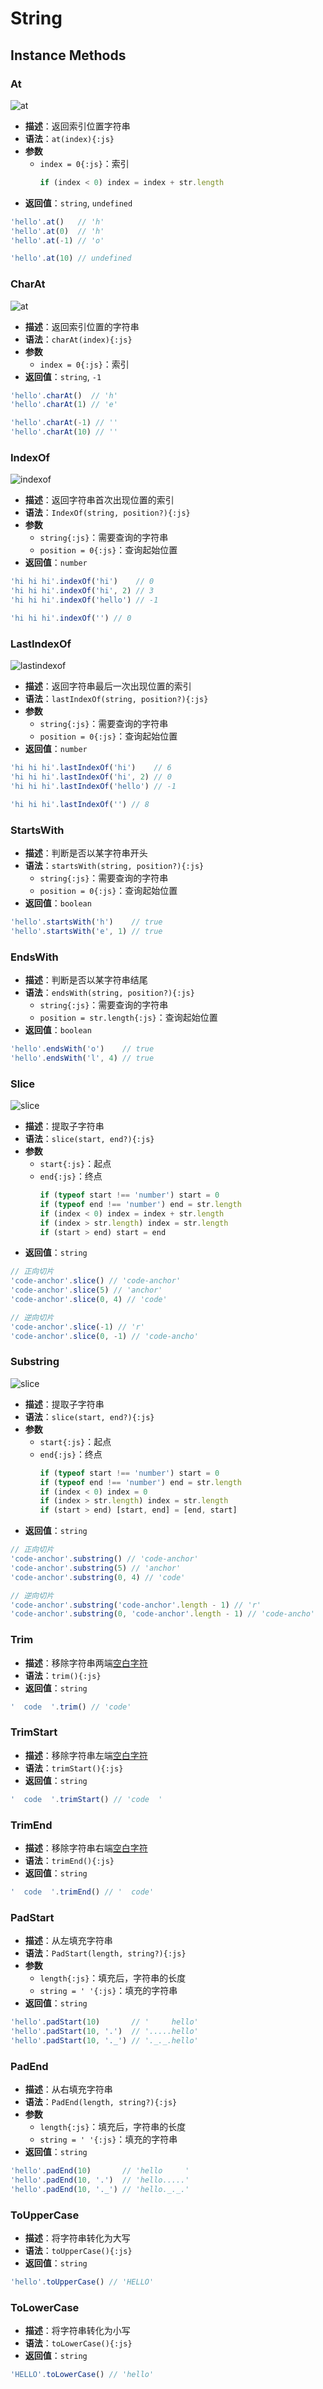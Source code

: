 
# String
## Instance Methods
### At
![at](public/img/objects/string/at.png)
- **描述**：返回索引位置字符串
- **语法**：`at(index){:js}`
- **参数**
    - `index = 0{:js}`：索引
        ```js filename="索引边界处理"
        if (index < 0) index = index + str.length
        ```
- **返回值**：`string`, `undefined`
```js
'hello'.at()   // 'h'
'hello'.at(0)  // 'h'
'hello'.at(-1) // 'o'

'hello'.at(10) // undefined
```
### CharAt
![at](public/img/objects/string/at.png)
- **描述**：返回索引位置的字符串
- **语法**：`charAt(index){:js}`
- **参数**
    - `index = 0{:js}`：索引
- **返回值**：`string`, `-1`
```js
'hello'.charAt()  // 'h'
'hello'.charAt(1) // 'e'

'hello'.charAt(-1) // ''
'hello'.charAt(10) // ''
```
### IndexOf
![indexof](public/img/objects/string/indexof.png)
- **描述**：返回字符串首次出现位置的索引
- **语法**：`IndexOf(string, position?){:js}`
- **参数**
    - `string{:js}`：需要查询的字符串
    - `position = 0{:js}`：查询起始位置
- **返回值**：`number`
```js
'hi hi hi'.indexOf('hi')    // 0
'hi hi hi'.indexOf('hi', 2) // 3
'hi hi hi'.indexOf('hello') // -1

'hi hi hi'.indexOf('') // 0
```
### LastIndexOf
![lastindexof](public/img/objects/string/lastindexof.png)
- **描述**：返回字符串最后一次出现位置的索引
- **语法**：`lastIndexOf(string, position?){:js}`
- **参数**
    - `string{:js}`：需要查询的字符串
    - `position = 0{:js}`：查询起始位置
- **返回值**：`number`
```js
'hi hi hi'.lastIndexOf('hi')    // 6
'hi hi hi'.lastIndexOf('hi', 2) // 0
'hi hi hi'.lastIndexOf('hello') // -1

'hi hi hi'.lastIndexOf('') // 8
```
### StartsWith
- **描述**：判断是否以某字符串开头
- **语法**：`startsWith(string, position?){:js}`
    - `string{:js}`：需要查询的字符串
    - `position = 0{:js}`：查询起始位置
- **返回值**：`boolean`
```js
'hello'.startsWith('h')    // true
'hello'.startsWith('e', 1) // true
```
### EndsWith
- **描述**：判断是否以某字符串结尾
- **语法**：`endsWith(string, position?){:js}`
    - `string{:js}`：需要查询的字符串
    - `position = str.length{:js}`：查询起始位置
- **返回值**：`boolean`
```js
'hello'.endsWith('o')    // true
'hello'.endsWith('l', 4) // true
```
### Slice
![slice](public/img/objects/string/slice.png)
- **描述**：提取子字符串
- **语法**：`slice(start, end?){:js}`
- **参数**
    - `start{:js}`：起点
    - `end{:js}`：终点
        ```js filename="索引边界处理"
        if (typeof start !== 'number') start = 0
        if (typeof end !== 'number') end = str.length
        if (index < 0) index = index + str.length
        if (index > str.length) index = str.length
        if (start > end) start = end
        ```
- **返回值**：`string`
```js
// 正向切片
'code-anchor'.slice() // 'code-anchor'
'code-anchor'.slice(5) // 'anchor'
'code-anchor'.slice(0, 4) // 'code'

// 逆向切片
'code-anchor'.slice(-1) // 'r'
'code-anchor'.slice(0, -1) // 'code-ancho'
```
### Substring
![slice](public/img/objects/string/slice.png)
- **描述**：提取子字符串
- **语法**：`slice(start, end?){:js}`
- **参数**
    - `start{:js}`：起点
    - `end{:js}`：终点
        ```js filename="索引边界处理"
        if (typeof start !== 'number') start = 0
        if (typeof end !== 'number') end = str.length
        if (index < 0) index = 0
        if (index > str.length) index = str.length
        if (start > end) [start, end] = [end, start]
        ```
- **返回值**：`string`
```js
// 正向切片
'code-anchor'.substring() // 'code-anchor'
'code-anchor'.substring(5) // 'anchor'
'code-anchor'.substring(0, 4) // 'code'

// 逆向切片
'code-anchor'.substring('code-anchor'.length - 1) // 'r'
'code-anchor'.substring(0, 'code-anchor'.length - 1) // 'code-ancho'
```
### Trim
- **描述**：移除字符串两端[空白字符](https://developer.mozilla.org/zh-CN/docs/Web/JavaScript/Reference/Lexical_grammar#%E7%A9%BA%E7%99%BD%E7%AC%A6)
- **语法**：`trim(){:js}`
- **返回值**：`string`
```js
'  code  '.trim() // 'code'
```
### TrimStart
- **描述**：移除字符串左端[空白字符](https://developer.mozilla.org/zh-CN/docs/Web/JavaScript/Reference/Lexical_grammar#%E7%A9%BA%E7%99%BD%E7%AC%A6)
- **语法**：`trimStart(){:js}`
- **返回值**：`string`
```js
'  code  '.trimStart() // 'code  '
```
### TrimEnd
- **描述**：移除字符串右端[空白字符](https://developer.mozilla.org/zh-CN/docs/Web/JavaScript/Reference/Lexical_grammar#%E7%A9%BA%E7%99%BD%E7%AC%A6)
- **语法**：`trimEnd(){:js}`
- **返回值**：`string`
```js
'  code  '.trimEnd() // '  code'
```
### PadStart
- **描述**：从左填充字符串
- **语法**：`PadStart(length, string?){:js}`
- **参数**
    - `length{:js}`：填充后，字符串的长度
    - `string = ' '{:js}`：填充的字符串
- **返回值**：`string`
```js
'hello'.padStart(10)       // '     hello'
'hello'.padStart(10, '.')  // '.....hello'
'hello'.padStart(10, '._') // '._._.hello'
```
### PadEnd
- **描述**：从右填充字符串
- **语法**：`PadEnd(length, string?){:js}`
- **参数**
    - `length{:js}`：填充后，字符串的长度
    - `string = ' '{:js}`：填充的字符串
- **返回值**：`string`
```js
'hello'.padEnd(10)       // 'hello     '
'hello'.padEnd(10, '.')  // 'hello.....'
'hello'.padEnd(10, '._') // 'hello._._.'
```
### ToUpperCase
- **描述**：将字符串转化为大写
- **语法**：`toUpperCase(){:js}`
- **返回值**：`string`
```js
'hello'.toUpperCase() // 'HELLO'
```
### ToLowerCase
- **描述**：将字符串转化为小写
- **语法**：`toLowerCase(){:js}`
- **返回值**：`string`
```js
'HELLO'.toLowerCase() // 'hello'
```